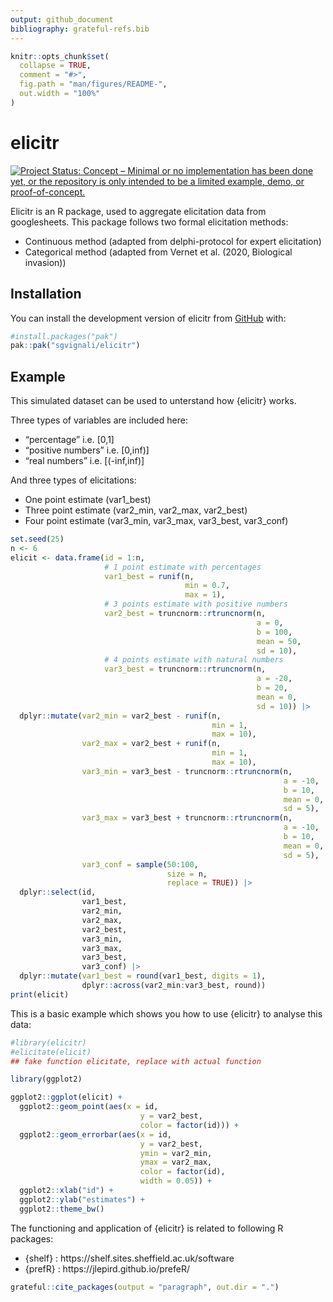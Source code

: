 ```yaml
---
output: github_document
bibliography: grateful-refs.bib
---
```


<!-- README.md is generated from README.Rmd. Please edit that file -->

```r
knitr::opts_chunk$set(
  collapse = TRUE,
  comment = "#>",
  fig.path = "man/figures/README-",
  out.width = "100%"
)
```
# elicitr

<!-- badges: start -->
[![Project Status: Concept – Minimal or no implementation has been done yet, or the repository is only intended to be a limited example, demo, or proof-of-concept.](https://www.repostatus.org/badges/latest/concept.svg)](https://www.repostatus.org/#concept)
<!-- badges: end -->

Elicitr is an R package, used to aggregate elicitation data from googlesheets. 
This package follows two formal elicitation methods:

* Continuous method (adapted from delphi-protocol for expert elicitation)
* Categorical method (adapted from Vernet et al. (2020, Biological invasion))

## Installation

You can install the development version of elicitr from [GitHub](https://github.com/) with:

``` r
#install.packages("pak")
pak::pak("sgvignali/elicitr")
```

## Example

This simulated dataset can be used to unterstand how {elicitr} works.

Three types of variables are included here:

* "percentage" i.e. \[0,1\]
* "positive numbers" i.e. \[0,inf)\]
* "real numbers" i.e. \[(-inf,inf)\]

And three types of elicitations:

* One point estimate (var1_best)\
* Three point estimate (var2_min, var2_max, var2_best)\
* Four point estimate (var3_min, var3_max, var3_best, var3_conf)\

```r
set.seed(25)
n <- 6
elicit <- data.frame(id = 1:n,
                     # 1 point estimate with percentages
                     var1_best = runif(n,
                                       min = 0.7,
                                       max = 1),
                     # 3 points estimate with positive numbers
                     var2_best = truncnorm::rtruncnorm(n,
                                                       a = 0,
                                                       b = 100,
                                                       mean = 50,
                                                       sd = 10),
                     # 4 points estimate with natural numbers
                     var3_best = truncnorm::rtruncnorm(n,
                                                       a = -20,
                                                       b = 20,
                                                       mean = 0,
                                                       sd = 10)) |>
  dplyr::mutate(var2_min = var2_best - runif(n,
                                             min = 1,
                                             max = 10),
                var2_max = var2_best + runif(n,
                                             min = 1,
                                             max = 10),
                var3_min = var3_best - truncnorm::rtruncnorm(n,
                                                             a = -10,
                                                             b = 10,
                                                             mean = 0,
                                                             sd = 5),
                var3_max = var3_best + truncnorm::rtruncnorm(n,
                                                             a = -10,
                                                             b = 10,
                                                             mean = 0,
                                                             sd = 5),
                var3_conf = sample(50:100,
                                   size = n,
                                   replace = TRUE)) |>
  dplyr::select(id,
                var1_best,
                var2_min,
                var2_max,
                var2_best,
                var3_min,
                var3_max,
                var3_best,
                var3_conf) |>
  dplyr::mutate(var1_best = round(var1_best, digits = 1),
                dplyr::across(var2_min:var3_best, round))
print(elicit)
```


This is a basic example which shows you how to use {elicitr} to analyse this data:

```r
#library(elicitr)
#elicitate(elicit)
## fake function elicitate, replace with actual function
```

```r
library(ggplot2)

ggplot2::ggplot(elicit) +
  ggplot2::geom_point(aes(x = id,
                             y = var2_best,
                             color = factor(id))) +
  ggplot2::geom_errorbar(aes(x = id,
                             y = var2_best,
                             ymin = var2_min,
                             ymax = var2_max,
                             color = factor(id),
                             width = 0.05)) +
  ggplot2::xlab("id") +
  ggplot2::ylab("estimates") +
  ggplot2::theme_bw()
```

The functioning and application of {elicitr} is related to following R packages:

* {shelf} : https://shelf.sites.sheffield.ac.uk/software
* {prefR} : https://jlepird.github.io/prefeR/

```r
grateful::cite_packages(output = "paragraph", out.dir = ".")
```
